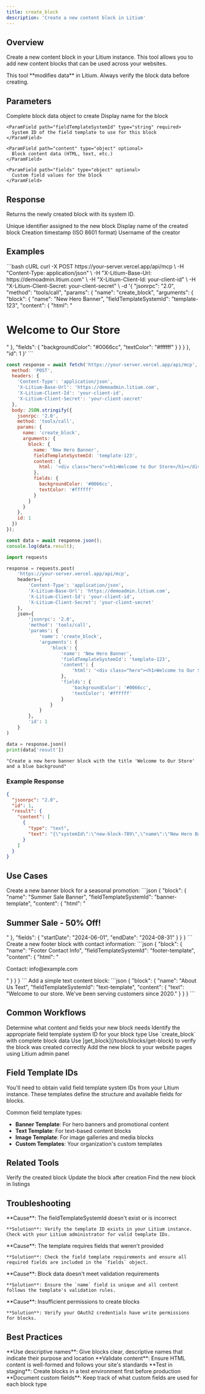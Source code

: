 ```yaml
---
title: create_block
description: 'Create a new content block in Litium'
---
```


## Overview

Create a new content block in your Litium instance. This tool allows you to add new content blocks that can be used across your websites.

<Warning>
  This tool **modifies data** in Litium. Always verify the block data before creating.
</Warning>

## Parameters

<ParamField path="block" type="object" required>
  Complete block data object to create
  
  <Expandable title="Block Object Properties">
    <ParamField path="name" type="string" required>
      Display name for the block
    </ParamField>
    
    <ParamField path="fieldTemplateSystemId" type="string" required>
      System ID of the field template to use for this block
    </ParamField>
    
    <ParamField path="content" type="object" optional>
      Block content data (HTML, text, etc.)
    </ParamField>
    
    <ParamField path="fields" type="object" optional>
      Custom field values for the block
    </ParamField>
  </Expandable>
</ParamField>

## Response

Returns the newly created block with its system ID.

<ResponseField name="systemId" type="string">
  Unique identifier assigned to the new block
</ResponseField>

<ResponseField name="name" type="string">
  Display name of the created block
</ResponseField>

<ResponseField name="created" type="string">
  Creation timestamp (ISO 8601 format)
</ResponseField>

<ResponseField name="createdBy" type="string">
  Username of the creator
</ResponseField>

## Examples

<CodeGroup>
```bash cURL
curl -X POST https://your-server.vercel.app/api/mcp \
  -H "Content-Type: application/json" \
  -H "X-Litium-Base-Url: https://demoadmin.litium.com" \
  -H "X-Litium-Client-Id: your-client-id" \
  -H "X-Litium-Client-Secret: your-client-secret" \
  -d '{
    "jsonrpc": "2.0",
    "method": "tools/call",
    "params": {
      "name": "create_block",
      "arguments": {
        "block": {
          "name": "New Hero Banner",
          "fieldTemplateSystemId": "template-123",
          "content": {
            "html": "<div class=\"hero\"><h1>Welcome to Our Store</h1></div>"
          },
          "fields": {
            "backgroundColor": "#0066cc",
            "textColor": "#ffffff"
          }
        }
      }
    },
    "id": 1
  }'
```

```javascript JavaScript
const response = await fetch('https://your-server.vercel.app/api/mcp', {
  method: 'POST',
  headers: {
    'Content-Type': 'application/json',
    'X-Litium-Base-Url': 'https://demoadmin.litium.com',
    'X-Litium-Client-Id': 'your-client-id',
    'X-Litium-Client-Secret': 'your-client-secret'
  },
  body: JSON.stringify({
    jsonrpc: '2.0',
    method: 'tools/call',
    params: {
      name: 'create_block',
      arguments: {
        block: {
          name: 'New Hero Banner',
          fieldTemplateSystemId: 'template-123',
          content: {
            html: '<div class="hero"><h1>Welcome to Our Store</h1></div>'
          },
          fields: {
            backgroundColor: '#0066cc',
            textColor: '#ffffff'
          }
        }
      }
    },
    id: 1
  })
});

const data = await response.json();
console.log(data.result);
```

```python Python
import requests

response = requests.post(
    'https://your-server.vercel.app/api/mcp',
    headers={
        'Content-Type': 'application/json',
        'X-Litium-Base-Url': 'https://demoadmin.litium.com',
        'X-Litium-Client-Id': 'your-client-id',
        'X-Litium-Client-Secret': 'your-client-secret'
    },
    json={
        'jsonrpc': '2.0',
        'method': 'tools/call',
        'params': {
            'name': 'create_block',
            'arguments': {
                'block': {
                    'name': 'New Hero Banner',
                    'fieldTemplateSystemId': 'template-123',
                    'content': {
                        'html': '<div class="hero"><h1>Welcome to Our Store</h1></div>'
                    },
                    'fields': {
                        'backgroundColor': '#0066cc',
                        'textColor': '#ffffff'
                    }
                }
            }
        },
        'id': 1
    }
)

data = response.json()
print(data['result'])
```

```text Natural Language (AI)
"Create a new hero banner block with the title 'Welcome to Our Store' and a blue background"
```
</CodeGroup>

### Example Response

```json
{
  "jsonrpc": "2.0",
  "id": 1,
  "result": {
    "content": [
      {
        "type": "text",
        "text": "{\"systemId\":\"new-block-789\",\"name\":\"New Hero Banner\",\"created\":\"2024-01-20T14:30:00Z\",\"createdBy\":\"admin\"}"
      }
    ]
  }
}
```

## Use Cases

<AccordionGroup>
  <Accordion title="Create Promotional Banner" icon="rectangle-ad">
    Create a new banner block for a seasonal promotion:
    ```json
    {
      "block": {
        "name": "Summer Sale Banner",
        "fieldTemplateSystemId": "banner-template",
        "content": {
          "html": "<div class='sale-banner'><h2>Summer Sale - 50% Off!</h2></div>"
        },
        "fields": {
          "startDate": "2024-06-01",
          "endDate": "2024-08-31"
        }
      }
    }
    ```
  </Accordion>

  <Accordion title="Add Footer Content" icon="window-minimize">
    Create a new footer block with contact information:
    ```json
    {
      "block": {
        "name": "Footer Contact Info",
        "fieldTemplateSystemId": "footer-template",
        "content": {
          "html": "<footer><p>Contact: info@example.com</p></footer>"
        }
      }
    }
    ```
  </Accordion>

  <Accordion title="Create Text Block" icon="align-left">
    Add a simple text content block:
    ```json
    {
      "block": {
        "name": "About Us Text",
        "fieldTemplateSystemId": "text-template",
        "content": {
          "text": "Welcome to our store. We've been serving customers since 2020."
        }
      }
    }
    ```
  </Accordion>
</AccordionGroup>

## Common Workflows

<Steps>
  <Step title="Plan Block Content">
    Determine what content and fields your new block needs
  </Step>
  <Step title="Get Template ID">
    Identify the appropriate field template system ID for your block type
  </Step>
  <Step title="Create Block">
    Use `create_block` with complete block data
  </Step>
  <Step title="Verify Creation">
    Use [get_block](/tools/blocks/get-block) to verify the block was created correctly
  </Step>
  <Step title="Use in Website">
    Add the new block to your website pages using Litium admin panel
  </Step>
</Steps>

## Field Template IDs

<Note>
  You'll need to obtain valid field template system IDs from your Litium instance. These templates define the structure and available fields for blocks.
</Note>

Common field template types:
- **Banner Template**: For hero banners and promotional content
- **Text Template**: For text-based content blocks
- **Image Template**: For image galleries and media blocks
- **Custom Templates**: Your organization's custom templates

## Related Tools

<CardGroup cols={2}>
  <Card
    title="get_block"
    icon="cube"
    href="/tools/blocks/get-block"
  >
    Verify the created block
  </Card>
  <Card
    title="update_block"
    icon="pen-to-square"
    href="/tools/blocks/update-block"
  >
    Update the block after creation
  </Card>
  <Card
    title="search_blocks"
    icon="magnifying-glass"
    href="/tools/blocks/search-blocks"
  >
    Find the new block in listings
  </Card>
</CardGroup>

## Troubleshooting

<AccordionGroup>
  <Accordion title="Invalid field template">
    **Cause**: The fieldTemplateSystemId doesn't exist or is incorrect
    
    **Solution**: Verify the template ID exists in your Litium instance. Check with your Litium administrator for valid template IDs.
  </Accordion>

  <Accordion title="Required field missing">
    **Cause**: The template requires fields that weren't provided
    
    **Solution**: Check the field template requirements and ensure all required fields are included in the `fields` object.
  </Accordion>

  <Accordion title="Validation error">
    **Cause**: Block data doesn't meet validation requirements
    
    **Solution**: Ensure the `name` field is unique and all content follows the template's validation rules.
  </Accordion>

  <Accordion title="Permission denied">
    **Cause**: Insufficient permissions to create blocks
    
    **Solution**: Verify your OAuth2 credentials have write permissions for blocks.
  </Accordion>
</AccordionGroup>

## Best Practices

<Check>
  **Use descriptive names**: Give blocks clear, descriptive names that indicate their purpose and location
</Check>

<Check>
  **Validate content**: Ensure HTML content is well-formed and follows your site's standards
</Check>

<Check>
  **Test in staging**: Create blocks in a test environment first before production
</Check>

<Check>
  **Document custom fields**: Keep track of what custom fields are used for each block type
</Check>

